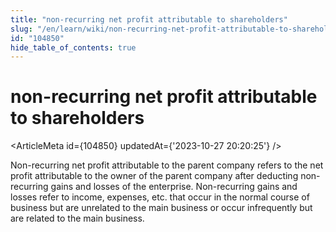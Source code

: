 ```yaml
---
title: "non-recurring net profit attributable to shareholders"
slug: "/en/learn/wiki/non-recurring-net-profit-attributable-to-shareholders-104850"
id: "104850"
hide_table_of_contents: true
---
```



# non-recurring net profit attributable to shareholders

<ArticleMeta id={104850} updatedAt={'2023-10-27 20:20:25'} />
<div className='border-solid border-b border-t-0 my-4 border-[var(--ifm-color-gray-300)]' />

Non-recurring net profit attributable to the parent company refers to the net profit attributable to the owner of the parent company after deducting non-recurring gains and losses of the enterprise. Non-recurring gains and losses refer to income, expenses, etc. that occur in the normal course of business but are unrelated to the main business or occur infrequently but are related to the main business.
